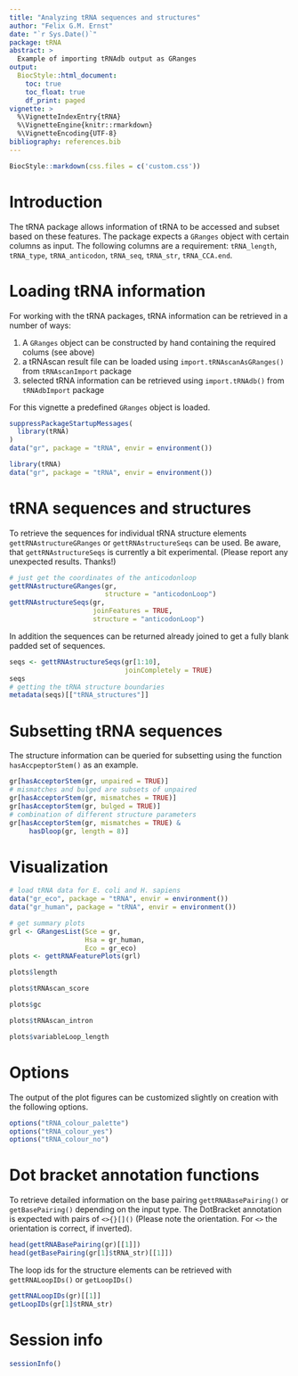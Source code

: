 ```yaml
---
title: "Analyzing tRNA sequences and structures"
author: "Felix G.M. Ernst"
date: "`r Sys.Date()`"
package: tRNA
abstract: >
  Example of importing tRNAdb output as GRanges
output:
  BiocStyle::html_document:
    toc: true
    toc_float: true
    df_print: paged
vignette: >
  %\VignetteIndexEntry{tRNA}
  %\VignetteEngine{knitr::rmarkdown}
  %\VignetteEncoding{UTF-8}
bibliography: references.bib
---
```


```r
BiocStyle::markdown(css.files = c('custom.css'))
```

# Introduction

The tRNA package allows information of tRNA to be accessed and subset based on 
these features. The package expects a `GRanges` object with certain columns
as input. The following columns are a requirement: `tRNA_length`, `tRNA_type`,
`tRNA_anticodon`, `tRNA_seq`, `tRNA_str`, `tRNA_CCA.end`.

# Loading tRNA information

For working with the tRNA packages, tRNA information can be retrieved in a 
number of ways:

  1. A `GRanges` object can be constructed by hand containing the
required colums (see above)
  2. a tRNAscan result file can be loaded using 
  `import.tRNAscanAsGRanges()` from `tRNAscanImport` package
  3. selected tRNA information can be retrieved using
  `import.tRNAdb()` from `tRNAdbImport` package

For this vignette a predefined `GRanges` object is loaded.

```r
suppressPackageStartupMessages(
  library(tRNA)
)
data("gr", package = "tRNA", envir = environment())
```

```r
library(tRNA)
data("gr", package = "tRNA", envir = environment())
```

# tRNA sequences and structures

To retrieve the sequences for individual tRNA structure elements 
`gettRNAstructureGRanges` or `gettRNAstructureSeqs` can be used. Be aware, that
`gettRNAstructureSeqs` is currently a bit experimental. (Please report any 
unexpected results. Thanks!)

```r
# just get the coordinates of the anticodonloop
gettRNAstructureGRanges(gr,
                        structure = "anticodonLoop")
gettRNAstructureSeqs(gr,
                     joinFeatures = TRUE,
                     structure = "anticodonLoop")
```

In addition the sequences can be returned already joined to get a fully blank
padded set of sequences.

```r
seqs <- gettRNAstructureSeqs(gr[1:10],
                             joinCompletely = TRUE)
seqs
# getting the tRNA structure boundaries
metadata(seqs)[["tRNA_structures"]]
```

# Subsetting tRNA sequences

The structure information can be queried for subsetting using the function
`hasAccpeptorStem()` as an example.

```r
gr[hasAcceptorStem(gr, unpaired = TRUE)]
# mismatches and bulged are subsets of unpaired
gr[hasAcceptorStem(gr, mismatches = TRUE)]
gr[hasAcceptorStem(gr, bulged = TRUE)]
# combination of different structure parameters
gr[hasAcceptorStem(gr, mismatches = TRUE) & 
     hasDloop(gr, length = 8)]
```

# Visualization

```r
# load tRNA data for E. coli and H. sapiens
data("gr_eco", package = "tRNA", envir = environment())
data("gr_human", package = "tRNA", envir = environment())

# get summary plots
grl <- GRangesList(Sce = gr,
                   Hsa = gr_human,
                   Eco = gr_eco)
plots <- gettRNAFeaturePlots(grl)
```
```r
plots$length
```
```r
plots$tRNAscan_score
```
```r
plots$gc
```
```r
plots$tRNAscan_intron
```
```r
plots$variableLoop_length
```




# Options

The output of the plot figures can be customized slightly on creation with the 
following options.

```r
options("tRNA_colour_palette")
options("tRNA_colour_yes")
options("tRNA_colour_no")
```

# Dot bracket annotation functions

To retrieve detailed information on the base pairing `gettRNABasePairing()` or
`getBasePairing()` depending on the input type. The DotBracket annotation is
expected with pairs of `<>{}[]()` (Please note the orientation. For `<>` the
orientation is correct, if inverted).

```r
head(gettRNABasePairing(gr)[[1]])
head(getBasePairing(gr[1]$tRNA_str)[[1]])
```

The loop ids for the structure elements can be retrieved with 
`gettRNALoopIDs()` or `getLoopIDs()`

```r
gettRNALoopIDs(gr)[[1]]
getLoopIDs(gr[1]$tRNA_str)
```

# Session info

```r
sessionInfo()
```
